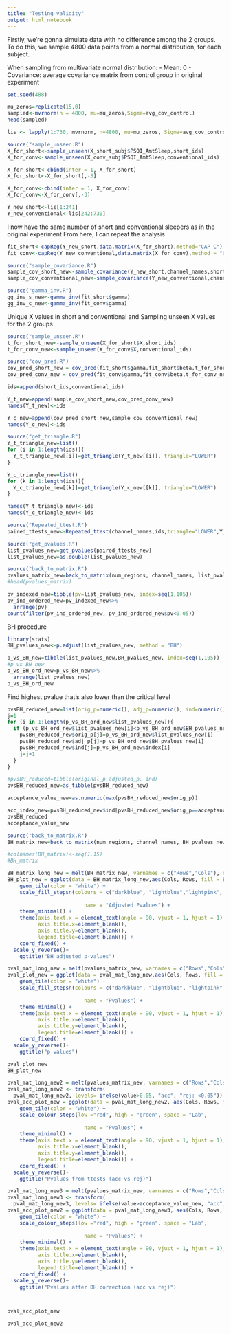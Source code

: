 ```yaml
---
title: "Testing validity"
output: html_notebook
---
```


Firstly, we're gonna simulate data with no difference among the 2 groups. 
To do this, we sample 4800 data points from a normal distribution, for each subject. 

When sampling from multivariate normal distribution:
  - Mean: 0
  - Covariance: average covariance matrix from control group in original experiment

```r
set.seed(488)
```


```r
mu_zeros=replicate(15,0)
sampled<-mvrnorm(n = 4800, mu=mu_zeros,Sigma=avg_cov_control)
head(sampled)
```

```r
lis <- lapply(1:730, mvrnorm, n=4800, mu=mu_zeros, Sigma=avg_cov_control)
```

```r
source("sample_unseen.R")
X_for_short<-sample_unseen(X_short_subj$PSQI_AmtSleep,short_ids)
X_for_conv<-sample_unseen(X_conv_subj$PSQI_AmtSleep,conventional_ids)

X_for_short<-cbind(inter = 1, X_for_short)
X_for_short<-X_for_short[,-3]

X_for_conv<-cbind(inter = 1, X_for_conv)
X_for_conv<-X_for_conv[,-3]
```
```r
Y_new_short<-lis[1:241]
Y_new_conventional<-lis[242:730]
```


I now have the same number of short and conventional sleepers as in the original experiment
From here, I can repeat the analysis

```r
fit_short<-capReg(Y_new_short,data.matrix(X_for_short),method="CAP-C")
fit_conv<-capReg(Y_new_conventional,data.matrix(X_for_conv),method = "CAP-C")
```

```r
source("sample_covariance.R")
sample_cov_short_new<-sample_covariance(Y_new_short,channel_names,short_ids)
sample_cov_conventional_new<-sample_covariance(Y_new_conventional,channel_names,conventional_ids)
```


```r
source("gamma_inv.R")
gg_inv_s_new<-gamma_inv(fit_short$gamma)
gg_inv_c_new<-gamma_inv(fit_conv$gamma)
```

Unique X values in short and conventional and Sampling unseen X values for the 2 groups

```r
source("sample_unseen.R")
t_for_short_new<-sample_unseen(X_for_short$X,short_ids)
t_for_conv_new<-sample_unseen(X_for_conv$X,conventional_ids)

```

```r
source("cov_pred.R")
cov_pred_short_new = cov_pred(fit_short$gamma,fit_short$beta,t_for_short_new,gg_inv_s_new)
cov_pred_conv_new = cov_pred(fit_conv$gamma,fit_conv$beta,t_for_conv_new,gg_inv_c_new)
```

```r
ids=append(short_ids,conventional_ids)

Y_t_new=append(sample_cov_short_new,cov_pred_conv_new)
names(Y_t_new)<-ids

Y_c_new=append(cov_pred_short_new,sample_cov_conventional_new)
names(Y_c_new)<-ids
```


```r
source("get_triangle.R")
Y_t_triangle_new=list()
for (i in 1:length(ids)){
  Y_t_triangle_new[[i]]=get_triangle(Y_t_new[[i]], triangle="LOWER")
}

Y_c_triangle_new=list()
for (k in 1:length(ids)){
  Y_c_triangle_new[[k]]=get_triangle(Y_c_new[[k]], triangle="LOWER")
}

names(Y_t_triangle_new)<-ids
names(Y_c_triangle_new)<-ids
```


```r
source("Repeated_ttest.R")
paired_ttests_new<-Repeated_ttest(channel_names,ids,triangle="LOWER",Y_t_triangle_new,Y_c_triangle_new)

```

```r
source("get_pvalues.R")
list_pvalues_new=get_pvalues(paired_ttests_new)
list_pvalues_new=as.double(list_pvalues_new)
```


```r
source("back_to_matrix.R")
pvalues_matrix_new=back_to_matrix(num_regions, channel_names, list_pvalues_new, triangle="LOWER")
#head(pvalues_matrix)
```

```r
pv_indexed_new=tibble(pv=list_pvalues_new, index=seq(1,105))
pv_ind_ordered_new=pv_indexed_new%>%
  arrange(pv)
count(filter(pv_ind_ordered_new, pv_ind_ordered_new$pv<0.05))
```

BH procedure
```r
library(stats)
BH_pvalues_new<-p.adjust(list_pvalues_new, method = "BH")
```

```r
p_vs_BH_new=tibble(list_pvalues_new,BH_pvalues_new, index=seq(1,105))
#p_vs_BH_new
p_vs_BH_ord_new=p_vs_BH_new%>%
  arrange(list_pvalues_new)
p_vs_BH_ord_new
```

Find highest pvalue that's also lower than the critical level

```r
pvsBH_reduced_new=list(orig_p=numeric(), adj_p=numeric(), ind=numeric())
j=1
for (i in 1:length(p_vs_BH_ord_new$list_pvalues_new)){
  if (p_vs_BH_ord_new$list_pvalues_new[i]<p_vs_BH_ord_new$BH_pvalues_new[i]) {
    pvsBH_reduced_new$orig_p[j]=p_vs_BH_ord_new$list_pvalues_new[i]
    pvsBH_reduced_new$adj_p[j]=p_vs_BH_ord_new$BH_pvalues_new[i]
    pvsBH_reduced_new$ind[j]=p_vs_BH_ord_new$index[i]
    j=j+1
  }
}

#pvsBH_reduced=tibble(original_p,adjusted_p, ind)
pvsBH_reduced_new=as_tibble(pvsBH_reduced_new)

acceptance_value_new=as.numeric(max(pvsBH_reduced_new$orig_p))

acc_index_new=pvsBH_reduced_new$ind[pvsBH_reduced_new$orig_p==acceptance_value_new]
pvsBH_reduced
acceptance_value_new
```
```r
source("back_to_matrix.R")
BH_matrix_new=back_to_matrix(num_regions, channel_names, BH_pvalues_new,triangle="LOWER")

#colnames(BH_matrix)<-seq(1,15)
#BH_matrix
```

```r
BH_matrix_long_new = melt(BH_matrix_new, varnames = c("Rows","Cols"), na.rm = TRUE)
BH_plot_new = ggplot(data = BH_matrix_long_new,aes(Cols, Rows, fill = BH_matrix_long_new$value)) +
    geom_tile(color = "white") +
    scale_fill_stepsn(colours = c("darkblue", "lightblue","lightpink", "cornsilk"), space = "Lab", breaks=c( 0.05,0.2,0.5), 
                        
                         name = "Adjusted Pvalues") +
    theme_minimal() +
    theme(axis.text.x = element_text(angle = 90, vjust = 1, hjust = 1),
          axis.title.x=element_blank(),
          axis.title.y=element_blank(),
          legend.title=element_blank()) +
    coord_fixed() +
  scale_y_reverse()+
    ggtitle("BH adjusted p-values")

pval_mat_long_new = melt(pvalues_matrix_new, varnames = c("Rows","Cols"), na.rm = TRUE)
pval_plot_new = ggplot(data = pval_mat_long_new,aes(Cols, Rows, fill = pval_mat_long_new$value)) +
    geom_tile(color = "white") +
    scale_fill_stepsn(colours = c("darkblue", "lightblue", "lightpink","cornsilk"), space = "Lab", breaks=c( 0.05,0.2,0.5), 
                        
                         name = "Pvalues") +
    theme_minimal() +
    theme(axis.text.x = element_text(angle = 90, vjust = 1, hjust = 1),
          axis.title.x=element_blank(),
          axis.title.y=element_blank(),
          legend.title=element_blank()) +
    coord_fixed() +
  scale_y_reverse()+
    ggtitle("p-values")

pval_plot_new
BH_plot_new
```
```r
pval_mat_long_new2 = melt(pvalues_matrix_new, varnames = c("Rows","Cols"), na.rm = TRUE)
pval_mat_long_new2 <- transform(
  pval_mat_long_new2, levels= ifelse(value>0.05, "acc", "rej: <0.05"))
pval_acc_plot_new = ggplot(data = pval_mat_long_new2, aes(Cols, Rows, fill = levels)) +
    geom_tile(color = "white") +
    scale_colour_steps(low ="red", high = "green", space = "Lab",
                        
                         name = "Pvalues") +
    theme_minimal() +
    theme(axis.text.x = element_text(angle = 90, vjust = 1, hjust = 1),
          axis.title.x=element_blank(),
          axis.title.y=element_blank(),
          legend.title=element_blank()) +
    coord_fixed() +
  scale_y_reverse()+
    ggtitle("Pvalues from ttests (acc vs rej)")

pval_mat_long_new3 = melt(pvalues_matrix_new, varnames = c("Rows","Cols"), na.rm = TRUE)
pval_mat_long_new3 <- transform(
  pval_mat_long_new3, levels= ifelse(value>acceptance_value_new, "acc", "rej: <0.7632957"))
pval_acc_plot_new2 = ggplot(data = pval_mat_long_new3, aes(Cols, Rows, fill = levels)) +
    geom_tile(color = "white") +
    scale_colour_steps(low ="red", high = "green", space = "Lab",
                        
                         name = "Pvalues") +
    theme_minimal() +
    theme(axis.text.x = element_text(angle = 90, vjust = 1, hjust = 1),
          axis.title.x=element_blank(),
          axis.title.y=element_blank(),
          legend.title=element_blank()) +
    coord_fixed() +
  scale_y_reverse()+
    ggtitle("Pvalues after BH correction (acc vs rej)")



pval_acc_plot_new

pval_acc_plot_new2
```







